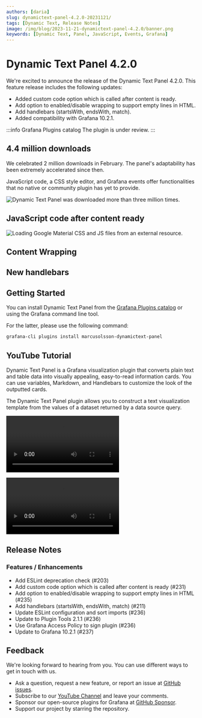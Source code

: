 ```yaml
---
authors: [daria]
slug: dynamictext-panel-4.2.0-20231121/
tags: [Dynamic Text, Release Notes]
image: /img/blog/2023-11-21-dynamictext-panel-4.2.0/banner.png
keywords: [Dynamic Text, Panel, JavaScript, Events, Grafana]
---
```



# Dynamic Text Panel 4.2.0

We're excited to announce the release of the Dynamic Text Panel 4.2.0. This feature release includes the following updates:

- Added custom code option which is called after content is ready.
- Add option to enabled/disable wrapping to support empty lines in HTML.
- Add handlebars (startsWith, endsWith, match).
- Added compatibility with Grafana 10.2.1.

:::info Grafana Plugins catalog
The plugin is under review.
:::

## 4.4 million downloads

We celebrated 2 million downloads in February. The panel's adaptability has been extremely accelerated since then.

JavaScript code, a CSS style editor, and Grafana events offer functionalities that no native or community plugin has yet to provide.

<Image
  title="Dynamic Text Panel was downloaded more than three million times."
  src="/img/blog/2023-07-09-dynamictext-panel-4.0.0/downloads.png"
  lazy={false}
/>

## JavaScript code after content ready

<Image
  title="Loading Google Material CSS and JS files from an external resource."
  src="/img/blog/2023-07-31-dynamictext-panel-4.1.0/external.png"
  lazy={false}
/>

## Content Wrapping

## New handlebars

## Getting Started

You can install Dynamic Text Panel from the [Grafana Plugins catalog](https://grafana.com/grafana/plugins/marcusolsson-dynamictext-panel/) or using the Grafana command line tool.

For the latter, please use the following command:

```bash
grafana-cli plugins install marcusolsson-dynamictext-panel
```

## YouTube Tutorial

Dynamic Text Panel is a Grafana visualization plugin that converts plain text and table data into visually appealing, easy-to-read information cards. You can use variables, Markdown, and Handlebars to customize the look of the outputted cards.

The Dynamic Text Panel plugin allows you to construct a text visualization template from the values of a dataset returned by a data source query.

<Video
  src="https://www.youtube.com/embed/MpNZ4Yl-p0U"
  title="Markdown, HTML, and Handlebars for transforming data visualizations."
/>

<Video
  src="https://www.youtube.com/embed/lJqk5Gobec4"
  title="JavaScript code in Dynamic Text Panel."
/>

## Release Notes

### Features / Enhancements

- Add ESLint deprecation check (#203)
- Add custom code option which is called after content is ready (#231)
- Add option to enabled/disable wrapping to support empty lines in HTML (#235)
- Add handlebars (startsWith, endsWith, match) (#211)
- Update ESLint configuration and sort imports (#236)
- Update to Plugin Tools 2.1.1 (#236)
- Use Grafana Access Policy to sign plugin (#236)
- Update to Grafana 10.2.1 (#237)

## Feedback

We're looking forward to hearing from you. You can use different ways to get in touch with us.

- Ask a question, request a new feature, or report an issue at [GitHub issues](https://github.com/volkovlabs/volkovlabs-dynamictext-panel/issues).
- Subscribe to our [YouTube Channel](https://www.youtube.com/@volkovlabs) and leave your comments.
- Sponsor our open-source plugins for Grafana at [GitHub Sponsor](https://github.com/sponsors/VolkovLabs).
- Support our project by starring the repository.
